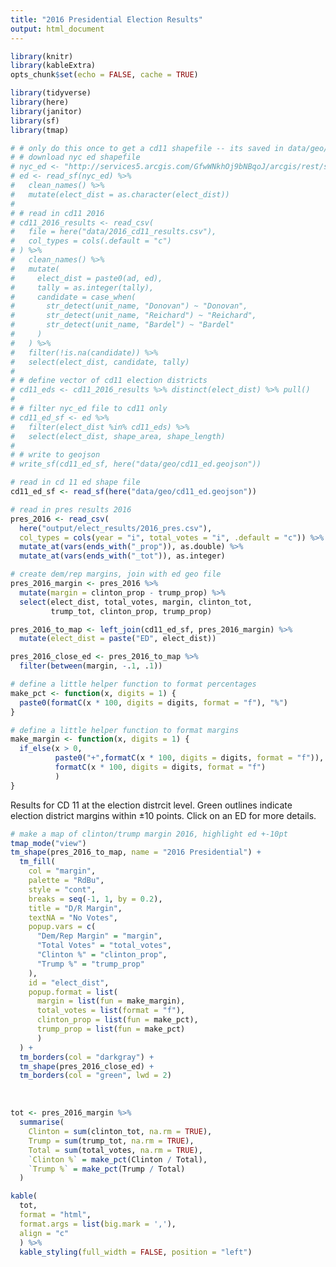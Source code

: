 ```yaml
---
title: "2016 Presidential Election Results"
output: html_document
---
```


```r
library(knitr)
library(kableExtra)
opts_chunk$set(echo = FALSE, cache = TRUE)
```

```r
library(tidyverse)
library(here)
library(janitor)
library(sf)
library(tmap)

# # only do this once to get a cd11 shapefile -- its saved in data/geo/cd11_ed.geojson now
# # download nyc ed shapefile
# nyc_ed <- "http://services5.arcgis.com/GfwWNkhOj9bNBqoJ/arcgis/rest/services/nyed/FeatureServer/0/query?where=1=1&outFields=*&outSR=4326&f=geojson"
# ed <- read_sf(nyc_ed) %>%
#   clean_names() %>%
#   mutate(elect_dist = as.character(elect_dist))
# 
# # read in cd11 2016
# cd11_2016_results <- read_csv(
#   file = here("data/2016_cd11_results.csv"),
#   col_types = cols(.default = "c")
# ) %>%
#   clean_names() %>%
#   mutate(
#     elect_dist = paste0(ad, ed),
#     tally = as.integer(tally),
#     candidate = case_when(
#       str_detect(unit_name, "Donovan") ~ "Donovan",
#       str_detect(unit_name, "Reichard") ~ "Reichard",
#       str_detect(unit_name, "Bardel") ~ "Bardel"
#     )
#   ) %>%
#   filter(!is.na(candidate)) %>%
#   select(elect_dist, candidate, tally)
# 
# # define vector of cd11 election districts
# cd11_eds <- cd11_2016_results %>% distinct(elect_dist) %>% pull()
# 
# # filter nyc_ed file to cd11 only
# cd11_ed_sf <- ed %>% 
#   filter(elect_dist %in% cd11_eds) %>%
#   select(elect_dist, shape_area, shape_length)
# 
# # write to geojson
# write_sf(cd11_ed_sf, here("data/geo/cd11_ed.geojson"))

# read in cd 11 ed shape file
cd11_ed_sf <- read_sf(here("data/geo/cd11_ed.geojson"))

# read in pres results 2016
pres_2016 <- read_csv(
  here("output/elect_results/2016_pres.csv"),
  col_types = cols(year = "i", total_votes = "i", .default = "c")) %>%
  mutate_at(vars(ends_with("_prop")), as.double) %>%
  mutate_at(vars(ends_with("_tot")), as.integer)

# create dem/rep margins, join with ed geo file
pres_2016_margin <- pres_2016 %>%
  mutate(margin = clinton_prop - trump_prop) %>%
  select(elect_dist, total_votes, margin, clinton_tot,
         trump_tot, clinton_prop, trump_prop)

pres_2016_to_map <- left_join(cd11_ed_sf, pres_2016_margin) %>%
  mutate(elect_dist = paste("ED", elect_dist))

pres_2016_close_ed <- pres_2016_to_map %>%
  filter(between(margin, -.1, .1))

# define a little helper function to format percentages
make_pct <- function(x, digits = 1) {
  paste0(formatC(x * 100, digits = digits, format = "f"), "%")
}

# define a little helper function to format margins
make_margin <- function(x, digits = 1) {
  if_else(x > 0,
          paste0("+",formatC(x * 100, digits = digits, format = "f")),
          formatC(x * 100, digits = digits, format = "f")
          )
}
```

Results for CD 11 at the election distrcit level. Green outlines indicate election district margins within &#177;10 points. Click on an ED for more details.  

```r

# make a map of clinton/trump margin 2016, highlight ed +-10pt
tmap_mode("view")
tm_shape(pres_2016_to_map, name = "2016 Presidential") +
  tm_fill(
    col = "margin",
    palette = "RdBu",
    style = "cont",
    breaks = seq(-1, 1, by = 0.2),
    title = "D/R Margin",
    textNA = "No Votes",
    popup.vars = c(
      "Dem/Rep Margin" = "margin",
      "Total Votes" = "total_votes",
      "Clinton %" = "clinton_prop",
      "Trump %" = "trump_prop"
    ),
    id = "elect_dist",
    popup.format = list(
      margin = list(fun = make_margin),
      total_votes = list(format = "f"),
      clinton_prop = list(fun = make_pct),
      trump_prop = list(fun = make_pct)
      )
  ) +
  tm_borders(col = "darkgray") +
  tm_shape(pres_2016_close_ed) +
  tm_borders(col = "green", lwd = 2)
```
<br>
```r
tot <- pres_2016_margin %>%
  summarise(
    Clinton = sum(clinton_tot, na.rm = TRUE),
    Trump = sum(trump_tot, na.rm = TRUE),
    Total = sum(total_votes, na.rm = TRUE),
    `Clinton %` = make_pct(Clinton / Total),
    `Trump %` = make_pct(Trump / Total)
  )

kable(
  tot,
  format = "html",
  format.args = list(big.mark = ','),
  align = "c"
  ) %>%
  kable_styling(full_width = FALSE, position = "left")
```


